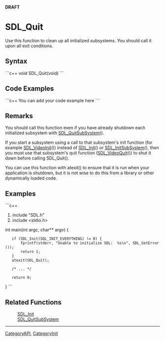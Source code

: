 <!-- pragma section-numbers off -->
<!-- pragma disable-camelcase -->
'''DRAFT'''

= SDL_Quit =
Use this function to clean up all initialized subsystems.  You should call it upon all exit conditions.


== Syntax ==
```c++
void SDL_Quit(void)
```

== Code Examples ==
```c++
You can add your code example here
```

== Remarks ==
You should call this function even if you have already shutdown each initialized subsystem with [[SDL_QuitSubSystem]]().

If you start a subsystem using a call to that subsystem's init function (for example [[SDL_VideoInit]]()) instead of [[SDL_Init]]() or [[SDL_InitSubSystem]](), then you must use that subsystem's quit function ([[SDL_VideoQuit]]()) to shut it down before calling SDL_Quit().

You can use this function with atexit() to ensure that it is run when your application is shutdown, but it is not wise to do this from a library or other dynamically loaded code. 

== Examples ==
```c++
#include "SDL.h"
#include <stdio.h>

int main(int argc, char** argv) {
    if (SDL_Init(SDL_INIT_EVERYTHING) != 0) {
        fprintf(stderr, "Unable to initialize SDL:  %s\n", SDL_GetError());
        return 1;
    }
    atexit(SDL_Quit);

    /* ... */

    return 0;
}
```

== Related Functions ==
:[[SDL_Init]]
:[[SDL_QuitSubSystem]]

----
[[CategoryAPI]], [[CategoryInit]]
